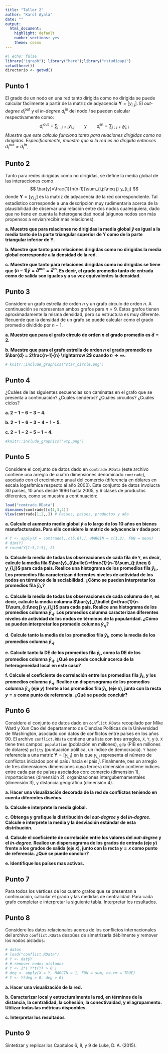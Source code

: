 ```yaml
---
title: "Taller 2"
author: "Karol Ayala"
date: ""
output:
  html_document:
    highlight: default
    number_sections: yes
    theme: cosmo
---
```

```r
#| echo: false
library("igraph"); library("here");library("rstudioapi")
setwd(here())
directorio <- getwd()
```

## Punto 1
El grado de un nodo en una red tanto dirigida como no dirigida se puede calcular fácilmente a partir de la matriz de adyacencia $\mathbf{Y}=[y_{i,j}]$. El *out-degree* $d_i^{\text{out}}$ y el *in-degree* $d_i^{\text{in}}$ del nodo $i$ se pueden calcular respectivamente como:
$$
d_i^{\text{out}} = \sum_{j:j\neq i} y_{i,j}
\qquad\text{y}\qquad
d_i^{\text{in}} = \sum_{j:j\neq i} y_{j,i}
$$
*Muestre que este cálculo funciona tanto para relaciones dirigidas como no dirigidas. Específicamente, muestre que si la red es no dirigida entonces $d_i^{\text{out}} = d_i^{\text{in}}$.*

## Punto 2
Tanto para redes dirigidas como no dirigidas, se define la media global de las interacciones como
$$
\bar{y}=\frac{1}{n(n-1)}\sum_{i,j:i\neq j} y_{i,j}
$$
donde $\mathbf{Y}=[y_{i,j}]$ es la matriz de adyacencia de la red correspondiente. Tal estadístico corresponde a una descripción muy rudimentaria acerca de la plausibilidad de observar una relación entre dos nodos cualesquiera, dado que no tiene en cuenta la heterogeneidad nodal (algunos nodos son más propensos a enviar/recibir más relaciones).

**a. Muestre que para relaciones no dirigidas la media global $\bar{y}$ es igual a la media tanto de la parte triangular superior de $\mathbf{Y}$ como de la parte triangular inferior de $\mathbf{Y}$.**

**b. Muestre que tanto para relaciones dirigidas como no dirigidas la media global corresponde a la densidad de la red.**

**c. Muestre que tanto para relaciones dirigidas como no dirigidas se tiene que $(n-1)\bar{y} = \bar{d}^{\text{out}}=\bar{d}^{\text{in}}$. Es decir, el grado promedio tanto de entrada como de salida son iguales y a su vez equivalentes la densidad.**

## Punto 3
Considere un grafo estrella de orden $n$ y un grafo círculo de orden $n$. A continuación se representan ambos grafos para $n=9$. Estos grafos tienen aproximadamente la misma densidad, pero su estructura es muy diferente. Recuerde que la densidad de un grafo se puede calcular como el grado promedio dividido por $n - 1$.

**a. Muestre que para el grafo círculo  de orden $n$ el grado promedio es $\bar{d} = 2$.**

**b. Muestre que para el grafo estrella de orden $n$ el grado promedio es $\bar{d} = 2\frac{n-1}{n} \rightarrow 2$ cuando $n\rightarrow\infty$.**

```r
# knitr::include_graphics("star_circle.png")
```

## Punto 4
¿Cuáles de las siguientes secuencias son caminatas en el grafo que se presenta a continuación? ¿Cuáles senderos? ¿Cuáles circuitos? ¿Cuáles ciclos?

**a. $2 - 1 - 6 - 3 - 4$.**

**b. $2 - 1 - 6 - 3 - 4 - 1 - 5$.**

**c. $2 - 1 - 2 - 5 - 1 - 4$.**


```r
#knitr::include_graphics("wtp.png")
```

## Punto 5
Considere el conjunto de datos dado en `comtrade.RData` (este archivo contiene una arreglo de cuatro dimensiones denominado `comtrade`), asociado con el crecimiento anual del comercio (diferencia en dólares en escala logarítmica respecto al año 2000). Este conjunto de datos involucra 30 países, 10 años desde 1996 hasta 2005, y 6 clases de productos diferentes, como se muestra a continuación:

```r
load("comtrade.RData")
dimnames(comtrade)[c(1,3,4)]
View(comtrade[1,2,,]) # Paises, paises, productos y año
```
**a. Calcule el aumento medio global $\bar{y}$ a lo largo de los 10 años en bienes manufacturados. Para ello considere la matriz de adyacencia `Y` dada por:**
```r
# Y <- apply(X = comtrade[,,c(5,6),], MARGIN = c(1,2), FUN = mean)
# dim(Y)
# round(Y[1:5,1:5], 2)
```

**b. Calcule la media de todas las observaciones de cada fila de `Y`, es decir, calcule la media fila $\bar{y}_{i\bullet}=\frac{1}{n-1}\sum_{j:j\neq i} y_{i,j}$ para cada país. Realice una histograma de los promedios fila $\bar{y}_{i\bullet}$. Los promedios fila caracterizan diferentes niveles de actividad de los nodos en términos de la sociabilidad. ¿Cómo se pueden interpretar los promedios fila $\bar{y}_{i\bullet}$?**

**c. Calcule la media de todas las observaciones de cada columna de `Y`, es decir, calcule la media columna $\bar{y}_{\bullet j}=\frac{1}{n-1}\sum_{i:i\neq j} y_{i,j}$ para cada país. Realice una histograma de los promedios columna $\bar{y}_{\bullet j}$. Los promedios columna caracterizan diferentes niveles de actividad de los nodos en términos de la popularidad. ¿Cómo se pueden interpretar los promedio columna $\bar{y}_{\bullet j}$?**

**d. Calcule tanto la media de los promedios fila $\bar{y}_{i\bullet}$ como la media de los promedios columna $\bar{y}_{\bullet j}$.**

**e. Calcule tanto la DE de los promedios fila $\bar{y}_{i\bullet}$ como la DE de los promedios columna $\bar{y}_{\bullet j}$. ¿Qué se puede concluir acerca de la heterogeneidad local en este caso?**

**f. Calcule el coeficiente de correlación entre los promedios fila $\bar{y}_{i\bullet}$ y los promedios columna $\bar{y}_{\bullet j}$. Realice un dispersograma de los promedios columna $\bar{y}_{\bullet j}$ (eje $y$) frente a los promedios fila $\bar{y}_{i\bullet}$ (eje $x$), junto con la recta $y=x$ como punto de referencia. ¿Qué se puede concluir?**

## Punto 6
Considere el conjunto de datos dado en `conflict.RData` recopilado por Mike Ward y Xun Cao del departamento de Ciencias Políticas de la Universidad de Washington, asociado con datos de conflictos entre países en los años 90. El archivo `conflict.RData` contiene una lista con tres arreglos, `X`, `Y`, y `D`. `X` tiene tres campos: `population` (población en millones), `gdp` (PIB en millones de dolares) `polity` (puntuación política, un índice de democracia). `Y` hace referencia a una matriz $\mathbf{Y}=[y_{i,j}]$ en la que $y_{i,j}$ representa el número de conflictos iniciados por el país $i$ hacia el país $j$. Finalmente, `D`es un arreglo de tres dimensiones dimensiones cuya tercera dimensión contiene indices entre cada par de países asociados con: comercio (dimensión 1), importaciones (dimensión 2), organizaciones intergubernamentales (dimensión 3), y distancia geográfica (dimensión 4).

**a. Hacer una visualización decorada de la red de conflictos teniendo en cuenta diferentes diseños.**

**b. Calcule e interprete la media global.**

**c. Obtenga y grafique la distribución del *out-degree* y del *in-degree*. Calcule e interprete la media y la desviación estándar de esta distribución. **

**d. Calcule el coeficiente de correlación entre los valores del *out-degree* y el *in-degree*. Realice un dispersograma de los grados de entrada (eje $y$) frente a los grados de salida (eje $x$), junto con la recta $y=x$ como punto de referencia. ¿Qué se puede concluir?**

**e. Identifique los países mas activos.**


## Punto 7
Para todos los vértices de los cuatro grafos que se presentan a continuación, calcular el grado y las medidas de centralidad. Para cada grafo completar e interpretar la siguiente tabla. Interpretar los resultados.

## Punto 8
Considere los datos relacionales acerca de los conflictos internacionales del archivo `conflict.RData` despúes de simetrizarla débilmente y remover los nodos aislados:
```r
# datos
# load("conflict.RData")
# Y <- dat$Y
# # remover nodos aislados
# Y <- 1*( Y*t(Y) > 0 )
# deg <- apply(X = Y, MARGIN = 1, FUN = sum, na.rm = TRUE)
# Y <- Y[deg > 0, deg > 0]
```

**a. Hacer una visualización de la red.**

**b. Caracterizar local y estructuralmente la red, en términos de la distancia, la centralidad, la cohesión, la conectivaidad, y el agrupamento. Utilizar todas las métricas disponbles.**

**c. Interpretar los resultados**

## Punto 9
Sintetizar y replicar los Capítulos 6, 8, y 9 de Luke, D. A. (2015).



